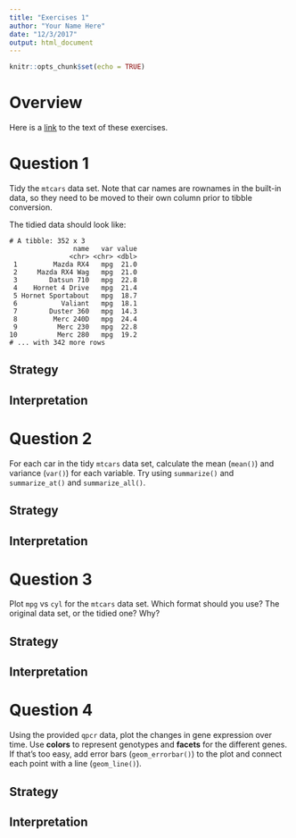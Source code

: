 ```yaml
---
title: "Exercises 1"
author: "Your Name Here"
date: "12/3/2017"
output: html_document
---
```


```r
knitr::opts_chunk$set(echo = TRUE)
```

# Overview

Here is a [link](https://raw.githubusercontent.com/rnabioco/eda/master/vignettes/exercises-1.Rmd) to the text of these exercises.

# Question 1

Tidy the `mtcars` data set. Note that car names are rownames in the built-in data, so they need to be moved to their own column prior to tibble conversion.

The tidied data should look like:

```
# A tibble: 352 x 3
                name   var value
               <chr> <chr> <dbl>
 1         Mazda RX4   mpg  21.0
 2     Mazda RX4 Wag   mpg  21.0
 3        Datsun 710   mpg  22.8
 4    Hornet 4 Drive   mpg  21.4
 5 Hornet Sportabout   mpg  18.7
 6           Valiant   mpg  18.1
 7        Duster 360   mpg  14.3
 8         Merc 240D   mpg  24.4
 9          Merc 230   mpg  22.8
10          Merc 280   mpg  19.2
# ... with 342 more rows
```

## Strategy

## Interpretation

# Question 2

For each car in the tidy `mtcars` data set, calculate the mean (`mean()`) and variance (`var()`) for each variable. Try using `summarize()` and `summarize_at()` and `summarize_all()`.

## Strategy

## Interpretation

# Question 3

Plot `mpg` vs `cyl` for the `mtcars` data set. Which format should you use? The original data set, or the tidied one? Why? 

## Strategy

## Interpretation

# Question 4

Using the provided `qpcr` data, plot the changes in gene expression over time. Use **colors** to represent genotypes and **facets** for the different genes. If that's too easy, add error bars (`geom_errorbar()`) to the plot and connect each point with a line (`geom_line()`).

## Strategy

## Interpretation

